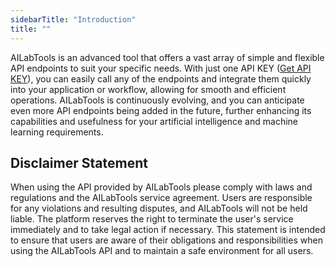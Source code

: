 ```yaml
---
sidebarTitle: "Introduction"
title: ""
---
```


AILabTools is an advanced tool that offers a vast array of simple and flexible API endpoints to suit your specific needs. With just one API KEY ([Get API KEY](/docs/get-api-key)), you can easily call any of the endpoints and integrate them quickly into your application or workflow, allowing for smooth and efficient operations. AILabTools is continuously evolving, and you can anticipate even more API endpoints being added in the future, further enhancing its capabilities and usefulness for your artificial intelligence and machine learning requirements.

## Disclaimer Statement

When using the API provided by AILabTools please comply with laws and regulations and the AILabTools service agreement. Users are responsible for any violations and resulting disputes, and AILabTools will not be held liable. The platform reserves the right to terminate the user's service immediately and to take legal action if necessary. This statement is intended to ensure that users are aware of their obligations and responsibilities when using the AILabTools API and to maintain a safe environment for all users.